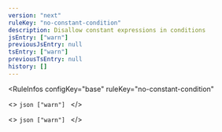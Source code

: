 ```yaml
---
version: "next"
ruleKey: "no-constant-condition"
description: Disallow constant expressions in conditions
jsEntry: ["warn"]
previousJsEntry: null
tsEntry: ["warn"]
previousTsEntry: null
history: []
---
```


<RuleInfos 
  configKey="base" 
  ruleKey="no-constant-condition" 
>
  <>
    ```json
    ["warn"]
    ```
  </>

  <>
    ```json
    ["warn"]
    ```
  </>
</RuleInfos>
